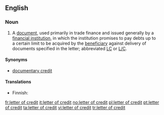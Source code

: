 ==English==

===Noun===
{{wikipedia}}
{{en-noun|sg=[[letter]] [[of]] [[credit]]|pl=letters of credit}}

# {{finance}} A [[document]], used primarily in trade finance and issued generally by a [[financial institution]], in which the institution promises to pay debts up to a certain limit to be acquired by the [[beneficiary]] against delivery of documents specified in the letter; abbreviated [[LC]] or [[L/C]].

====Synonyms====
* [[documentary credit]]

====Translations====
{{trans-top}}
* Finnish: {{t-|fi|remburssi}}
{{trans-mid}}
{{trans-bottom}}

[[fr:letter of credit]]
[[it:letter of credit]]
[[no:letter of credit]]
[[pl:letter of credit]]
[[pt:letter of credit]]
[[ta:letter of credit]]
[[vi:letter of credit]]
[[tr:letter of credit]]